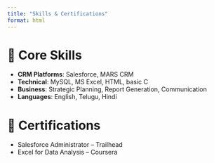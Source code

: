 ---
title: "Skills & Certifications"
format: html
---

# 🧠 Core Skills

- **CRM Platforms**: Salesforce, MARS CRM  
- **Technical**: MySQL, MS Excel, HTML, basic C  
- **Business**: Strategic Planning, Report Generation, Communication  
- **Languages**: English, Telugu, Hindi

# 🏅 Certifications

- Salesforce Administrator – Trailhead
- Excel for Data Analysis – Coursera
